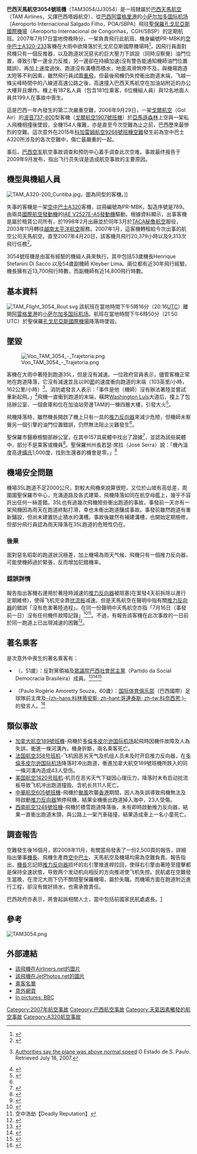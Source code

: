 {{rough translation}}{{noteTA
|1=zh-hans:高峰时间; zh-hant:尖峰時間;
|2=zh-hans:车道; zh-hant:線道;
}}
{{Infobox Airliner accident
|name=巴西天馬航空3054號班機空難
|Crash image=TAM Linhas Aéreas Flight 3054.jpg
|Date=2007年7月17日
|Type=機師失誤
|Site={{BRA}}[[聖保羅|聖保羅]]<br />[[孔戈尼亞斯國際機場|孔戈尼亞斯國際機場]]
|Fatalities=199（包括12名地面人員）
|Injuries=13
|Aircraft Type=[[空中巴士A320|空中巴士A320-233]]
|Operator=[[巴西天馬航空|巴西天馬航空]]<br />（又譯巴西塔姆航空）
|Tail Number= PR-MBK
|Origin={{BRA}}[[阿雷格里港|阿雷格里港]][[小萨尔加多国际机场|小萨尔加多国际机场]]
|Destination={{BRA}}[[聖保羅|聖保羅]][[孔戈尼亞斯國際機場|孔戈尼亞斯國際機場]]
|Passengers=181
|Crew=6
|Survivors =0
}}

'''巴西天馬航空3054號班機'''（TAM3054/JJ3054）是一班隸屬於[[巴西天馬航空|巴西天馬航空]]（TAM Airlines，又譯巴西塔姆航空）、從[[巴西|巴西]][[阿雷格里港|阿雷格里港]]的[[小萨尔加多国际机场|小萨尔加多国际机场]]（Aeroporto Internacional Salgado Filho，POA/SBPA）飛往[[聖保羅|聖保羅]][[孔戈尼亞斯國際機場|孔戈尼亞斯國際機場]]（Aeroporto Internacional de Congonhas，CGH/SBSP）的定期航班。2007年7月17日當地傍晚時分，一架負責飛行此航班、機身編號PR-MBK的[[空中巴士A320|空中巴士A320-233]]客機在大雨中欲降落於孔戈尼亞斯國際機場時<ref name="CNN">{{cite web|url=http://www.cnn.com/2007/WORLD/americas/07/18/brazil.plane.crash/index.html |title=Grim search for bodies after Brazilian plane crash |publisher=[[CNN|CNN]] |date=2007-07-18 |accessdate=2007-07-18 |deadurl=yes |archiveurl=https://web.archive.org/web/20070811230607/http://www.cnn.com/2007/WORLD/americas/07/18/brazil.plane.crash/index.html |archivedate=2007-08-11 }}</ref>，因飛行員面對飛機只有一個反推器，以及跑道狀況惡劣的巨大壓力下誤設（同時沒察覺）油門位置，導致引擎一邊全力反推，另一邊卻在持續加速(沒有警告能通知機師油門位置錯誤)，再加上速度過快、跑道沒有溝槽而積水，地面濕滑煞停不及，與機場跑道太短等不利因素，雖然飛行員試圖[[重飛|重飛]]，但最後飛機仍失控衝出跑道末端，飞越一條尖峰時間中的八線道高速公路之後，高速撞入巴西天馬航空在加油站附近的办公大樓并且爆炸。機上有187名人員（包含181位乘客，6位機組人員）與12名地面人員共199人在事故中喪生。

這是巴西一年內發生的第二次嚴重空難，2006年9月29日，一架[[戈爾航空|戈爾航空]]（Gol Air）的[[波音737|波音737-800]]型客機（[[戈爾航空1907號班機|戈爾航空1907號班機]]）於[[亞馬遜森林|亞馬遜森林]]上空與一架私人飛機相撞後墜毀，全機154人罹難，亦是直至今次空難為止之前，巴西歷來最慘烈的空難。這次意外在2015年[[科加雷姆航空9268號班機空難|科加雷姆航空9268號班機空難]]發生前為空中巴士A320所涉及的各次空難中，傷亡最嚴重的一起。

事后，[[巴西空军|巴西空军]]航空事故调查和预防中心着手调查此次空难。事故最终报告于2009年9月发布，指出飞行员失误是造成航空事故的主要原因。

== 機型與機組人員 ==
[[File:TAM_A320-200_Curitiba.jpg|thumb]]，圖為同型的客機。]]

失事的客機是一架[[空中巴士A320|空中巴士A320]]客機，註冊編號為PR-MBK，製造序號是789。 由兩具[[國際航空發動機公司|國際航空發動機]]的[[國際航空發動機V2500|IAE V2527E-A5]][[發動機|發動機]]驅動。根據{{tsl|en|Flight International||Flight International}}資料顯示，出事客機是屬於{{tsl|en|Pegasus Aviation Finance Company||Pegasus Aviation}}租賃公司所有，於1998年2月出廠並於同年3月於[[秘魯哥倫比亞航空|TACA秘魯航空]]服役，2003年11月轉往[[越南太平洋航空|越南太平洋航空]]服務。2007年1月，這客機轉租給今次出事的航空公司天馬航空。直至2007年4月20日，該客機共飛行20,379小時以及9,313次飛行任務<ref name="flightbreaking">{{cite web|first=Nicholas|last=Ionides|title=BREAKING NEWS: TAM A320 crashes in São Paulo|url=http://www.flightglobal.com/articles/2007/07/18/215565/breaking-news-tam-a320-crashes-in-sao-paoelo.html|publisher=''{{tsl|en|Flight International||Flight International}}''|date=2007-07-18|accessdate=2014-02-23}}</ref>。

3054號班機是由富有經驗的機組人員來執行，其中包括53歲機長Henrique Stefanini Di Sacco 以及54歲副機師 Kleyber Lima。兩位都有近30年飛行經驗，機長擁有近13,700飛行時數，而副機師有近14,800飛行時數。

== 基本資料 ==
[[Image:TAM_Flight_3054_Rout.svg|thumb]]
該航班在當地時間下午5時16分（20:16[[协调世界时|UTC]]）離開[[阿雷格里港|阿雷格里港]]的[[小萨尔加多国际机场|小萨尔加多国际机场]]。航班在當地時間下午6時50分（21:50 UTC）於聖保羅[[孔戈尼亞斯國際機場|孔戈尼亞斯國際機場]]降落時墜毀。

== 墜毀 ==
[[File:Voo_TAM_3054_-_Trajetoria.png|thumb]]

客機在大雨中著陸到跑道35L，但是沒有減速。一位政府官員表示，儘管客機正常地在跑道降落，它沒有減速並且以90[[節|節]]的速度衝向跑道的末端（103英里/小時，162公里/小時）<ref>{{pt icon}}[http://www.estadao.com.br/cidades/not_cid20766,0.htm Authorities say the plane was above normal speed] {{Wayback|url=http://www.estadao.com.br/cidades/not_cid20766,0.htm |date=20090302121315 }} O Estado de S. Paulo. Retrieved July 18, 2007.</ref>。消防處發言人表示：「事件是他（機師）沒有辦法著陸並嘗試重新起飛。」<ref name="Yahoo News">{{cite web|url=http://news.yahoo.com/s/ap/20070718/ap_on_re_la_am_ca/brazil_plane_crash |title=至少189人在巴西難中死亡|author=Stan Lehman|publisher=Associated Press|date=2007-07-18|accessdate=2007-07-18}}</ref>飛機一直衝到跑道的末端，橫跨[[华盛顿·路易斯·佩雷拉·德索萨|Washington Luís]]大道后，撞上了包括辦公室、一個倉庫和位在加油站旁邊TAM的一棟四層大樓，引發大火<ref>{{cite web|title=O acidente do avião da TAM |url=http://www.agenciabrasil.gov.br/media/infograficos/2007/07/17/acidente_170707.swf/view |publisher={{tsl|en|Agência Brasil||Agência Brasil}} |date=2007-07-17 |accessdate=2007-07-17 |deadurl=yes |archiveurl=https://web.archive.org/web/20080516043225/http://www.agenciabrasil.gov.br/media/infograficos/2007/07/17/acidente_170707.swf/view |archivedate=2008-05-16 }}</ref>。

飛機降落時，雖然機長開啟了機上只有一具的[[推力反向器|推力反向器]]來減少危險，但機師未察覺另一個引擎的油門位置錯誤，仍然無法阻止災難發生<ref name="CNN" />。

聖保羅市醫療檢驗部辦公室，在其中157具屍體中找出了證據<ref name="IML">{{cite web | url = http://www1.folha.uol.com.br/folha/cotidiano/ult95u312975.shtml | title = Bombeiros retiram 157 corpos dos escombros; IML identifica nove | date = 2007-07-18 | accessdate = 2007-07-18 | work = [[聖保羅頁報|Folha de S. Paulo]] | language = pt | archive-date = 2019-06-18 | archive-url = https://web.archive.org/web/20190618093740/https://www1.folha.uol.com.br/folha/cotidiano/ult95u312975.shtml | dead-url = no }}</ref>，並認為該些屍體中，部分不是乘客或機員<ref name="IML2">{{cite web | url = http://www1.folha.uol.com.br/folha/cotidiano/ult95u312943.shtml | title = IML recebe 83 corpos do acidente da TAM; seis são identificados | last = Albuquerque | first = Vinícius | date = 2007-07-18 | accessdate = 2007-07-18 | work = [[聖保羅頁報|Folha de S. Paulo]] | language = pt | archive-date = 2019-06-26 | archive-url = https://web.archive.org/web/20190626040946/https://www1.folha.uol.com.br/folha/cotidiano/ult95u312943.shtml | dead-url = no }}</ref>。聖保羅州州長若瑟·席拉（José Serra）說：「機內溫度高達[[攝氏|攝氏]]1,000度，找到生還者的機會是零。」<ref name="BBC News">{{cite web|url=http://news.bbc.co.uk/1/hi/world/americas/6903837.stm|title=Brazilian plane crash 'kills 200'|date=2007-07-18|publisher=[[英國廣播公司新聞|BBC News]]|access-date=2007-07-19|archive-date=2017-08-06|archive-url=https://web.archive.org/web/20170806183352/http://news.bbc.co.uk/1/hi/world/americas/6903837.stm|dead-url=no}}</ref>

== 機場安全問題 ==

機場35L跑道不足2000公尺，對較大飛機來說算很短，又位於山坡有高低差，周圍圍聖保羅市中心，充滿道路及各式建築，飛機降落如同在航空母艦上，幾乎不容許出任何一絲差錯。35L也有過幾次飛機險些衝出跑道的事故，事發前一天亦有一架飛機因為雨天在跑道終點打滑，幸也未衝出跑道釀成事故。事發前雖然跑道有重新鋪設，但尚未建置防止積水的溝槽。事故後雖然有補建溝槽，也開始定期檢修，但部分飛行員認為雨天降落在35L跑道的危險性仍在。

=== 後果 ===

面對惡名昭彰的跑道狀況極差，加上機場為雨天气候，飛機只有一個推力反向器，可能使機師過於緊張，反而增加犯錯機率。

=== 錯誤詳情 ===
報告指出客機右邊用於著陸時減速的[[推力反向器|推力反向器]]被阻塞(在案發4天前拆除以進行定期維修)，使得飞机完全靠[[扰流板|扰流板]]减速。但是天馬航空在聲明中指有關[[推力反向器|推力反向器]]的錯誤「沒有危害著陸過程」。在同一份聲明中天馬航空亦指「7月16日（事發前一日）沒有任何機件故障記錄」<ref>{{cite web|url=http://www.news.com.au/story/0,23599,22104315-23109,00.html |title=Brazil plane 'flew with mechanical fault' |date=2007-07-20 |accessdate=2007-07-20 |work=news.com.au |deadurl=yes |archiveurl=https://web.archive.org/web/20080305040633/http://www.news.com.au/story/0%2C23599%2C22104315-23109%2C00.html |archivedate=2008-03-05 }}</ref><ref>空中浩劫【Deadly Reputation】</ref>。不過，有報告該客機在此次事故的一日前於同一跑道上已出現減速的困難<ref name="Reuters focus shift">{{cite news|url=http://www.reuters.com/article/latestCrisis/idUSN19425884|title=Focus of Brazil air crash shifts away from runway|date=2007-07-20|accessdate=2007-07-20|work=Reuters|archive-date=2009-01-26|archive-url=https://web.archive.org/web/20090126161426/http://www.reuters.com/article/latestCrisis/idUSN19425884|dead-url=no}}</ref>。

== 著名乘客 ==
是次意外中喪生的著名乘客有：
* {{le|儒利歐·雷戴克|Júlio Redecker}}（{{lang|pt|Júlio Redecker}}，51歲）：反對黨領袖及[[巴西眾議院|眾議院]][[巴西社會民主黨|巴西社會民主黨]]（Partido da Social Democracia Brasileira）成員。<ref>{{cite web|url=http://www.agenciabrasil.gov.br/noticias/2007/07/18/materia.2007-07-18.9399401592/view |title=Listas de nomes divulgada pela TAM ultrapassam previsão oficial de 176 passageiros |author=Marcos Chagas and Aloisio Milani |publisher={{tsl|en|Agência Brasil||Agência Brasil}} |date=2007-07-17 |accessdate=2007-07-18 |quote=71.JULIO CESAR REDECKER |deadurl=yes |archiveurl=https://web.archive.org/web/20070928020254/http://www.agenciabrasil.gov.br/noticias/2007/07/18/materia.2007-07-18.9399401592/view |archivedate=2007-09-28 }}</ref><ref>{{cite web|url=http://www.psdb.org.br/noticias.asp?id=30878 |title=Redecker estava no vôo da TAM que pegou fogo em SP |publisher=[[巴西社会民主党|Brazilian Social Democracy Party]] |date=2007-07-17 |accessdate=2007-07-18 |deadurl=yes |archiveurl=https://web.archive.org/web/20070928090615/http://www.psdb.org.br/noticias.asp?id=30878 |archivedate=2007-09-28 }}</ref><ref>{{cite web|url=http://noticias.terra.com.br/brasil/acidentecongonhas/interna/0,,OI1765928-EI10210,00.html|title=Deputado do RS estava no vôo que sofreu acidente|publisher={{tsl|en|Terra Networks||Terra Brasil}}|date=2007-07-17|accessdate=2007-07-18|archive-date=2016-03-03|archive-url=https://web.archive.org/web/20160303201941/http://noticias.terra.com.br/brasil/acidentecongonhas/interna/0,,OI1765928-EI10210,00.html|dead-url=no}}</ref>
* {{le|保羅·羅熱里奧·阿莫雷提·索沙|Paulo Rogério Amoretty Souza}}（Paulo Rogério Amoretty Souza，60歲）：[[國際體育會|国际体育俱乐部]]（巴西國際）足球隊前主席及[[哥連泰斯|-{zh-hans:科林蒂安斯; zh-hant:哥連泰斯; zh-tw:科奈西恩;}-]]的發言人。<ref>{{cite web|url=http://www.agenciabrasil.gov.br/noticias/2007/07/18/materia.2007-07-18.9399401592/view |title=Listas de nomes divulgada pela TAM ultrapassam previsão oficial de 176 passageiros |author=Marcos Chagas and Aloisio Milani |publisher={{tsl|en|Agência Brasil||Agência Brasil}} |date=2007-07-17 |accessdate=2007-07-18 |quote=106.PAULO ROGERIO AMORETTY SOUZA |deadurl=yes |archiveurl=https://web.archive.org/web/20070928020254/http://www.agenciabrasil.gov.br/noticias/2007/07/18/materia.2007-07-18.9399401592/view |archivedate=2007-09-28 }}</ref>

== 類似事故 ==
*[[加拿大航空189號班機|加拿大航空189號班機]]-飛機於[[多倫多皮尔逊国际机场|多倫多皮尔逊国际机场]]起飛時因機件故障及人為失誤，衝進一條河溝內，機身折斷，兩名乘客死亡。
*[[法国航空358号班机|法国航空358号班机]]-飞机因恶劣天气及机组人员未及时开启推力反向器，在[[多倫多皮尔逊国际机场|多倫多皮尔逊国际机场]]降落时冲出跑道，衝進加拿大航空189號班機所跌入的同一條河溝內造成43人受伤。
*[[美国航空1420号班机|美国航空1420号班机]]-机员在恶劣天气下疑因心理压力，降落时未有启动扰流板导致飞机冲出跑道撞毁。含机长共11人死亡。
*[[中華航空605號班機|中華航空605號班機]]-飛機於[[颱風|颱風]]吹襲[[香港|香港]]期間，因人為失誤導致飛機無法及時啟動[[推力反向器|推力反向器]]煞停飛機，結果全機衝出跑道掉入海中，23人受傷。
*[[西南航空1248號班機|西南航空1248號班機]]-飛機於積雪跑道降落後，未有即時啟動推力反向器，結果一直衝出跑道末頭，與公路上一架汽車碰撞，結果造成車上一名小童死亡。

== 調查報告 ==
空難發生後16個月，即2008年11月，有關當局發表了一份2,500頁的報告，詳細指出肇事[[機長|機長]]、飛機生產商[[空中巴士|空中巴士]]、天馬航空及機場均需為空難負責。報告指出，[[機長|機長]]忘記把[[推力反向器|推力反向器]]损坏的右引擎推進桿拉回，使得右引擎由著陸至撞擊都是保持全速狀態，导致两个发动机向相反的方向推进使飞机失控。民航處在空難發生當晚，在滂沱大雨下仍不關閉聖保羅機場，屬於失職。而機場方面在跑道附近進行工程，卻沒有做好排水，也需承擔責任。

巴西政府亦表示，將會起訴相關人士，當中包括前國家民航處處長。[http://hk.news.yahoo.com/article/081120/4/9bss.html]

== 參考 ==
[[File:TAM3054.png|thumb]]
{{Reflist|2}}
<references/>

== 外部連結 ==
* [http://www.airliners.net/search/photo.search?regsearch=PR-MBK 該飛機在Airliners.net的圖片] {{Wayback|url=http://www.airliners.net/search/photo.search?regsearch=PR-MBK |date=20160121071627 }}
* [http://www.jetphotos.net/showphotos.php?regsearch=PR-MBK&view=true 該飛機在JetPhotos.net的圖片 ] {{Wayback|url=http://www.jetphotos.net/showphotos.php?regsearch=PR-MBK&view=true |date=20160303201123 }}
* [https://web.archive.org/web/20070824014254/http://www.tam.com.br/b2c/jsp/default.jhtml?adPagina=3&adArtigo=10742 乘客名單]
* [http://aviation-safety.net/database/record.php?id=20070717-0 意外網頁] {{Wayback|url=http://aviation-safety.net/database/record.php?id=20070717-0 |date=20120111110209 }}
* [http://news.bbc.co.uk/2/hi/in_pictures/6903885.stm In pictures: BBC] {{Wayback|url=http://news.bbc.co.uk/2/hi/in_pictures/6903885.stm |date=20201109025549 }}

{{wikinews|巴西天馬航空空難 200多人罹難}}
{{coord|23|37|11|S|46|39|44|W|display=title}}

[[Category:2007年航空事故|Category:2007年航空事故]]
[[Category:巴西航空事故|Category:巴西航空事故]]
[[Category:天氣因素觸發的航空事故|Category:天氣因素觸發的航空事故]]
[[Category:A320航空事故|Category:A320航空事故]]

{{2007年航空事故}}
{{Mayday NavBox}}